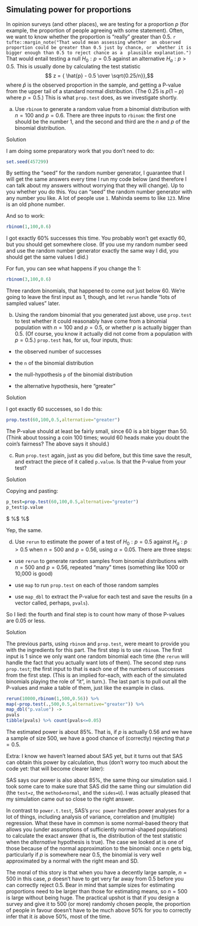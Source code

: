 ##  Simulating power for proportions


 In opinion surveys (and other places), we are testing for a
proportion $p$ (for example, the proportion of people agreeing with
some statement). Often, we want to know whether the proportion is
"really" greater than 0.5.
`r tufte::margin_note("That would mean assessing whether  an observed proportion could be greater than 0.5 just by chance, or  whether it is bigger enough than 0.5 to reject chance as a  plausible explanation.")`  
That would entail testing a null
$H_0: p=0.5$ against an alternative $H_a: p>0.5$. This is usually done
by calculating the test statistic
$$ z = { \hat{p} - 0.5 \over \sqrt{0.25/n}},$$
where $\hat{p}$ is the observed proportion in the sample,
and getting a P-value from the upper tail of a standard normal
distribution. (The 0.25 is $p(1-p)$ where $p=0.5$.) This is what
`prop.test` does, as we investigate shortly.



(a) Use `rbinom` to generate a random value from a
binomial distribution with $n=100$ and $p=0.6$. There are three
inputs to `rbinom`: the first one should be the number 1, and
the second and third are the $n$ and $p$ of the binomial distribution.


Solution


I am doing some preparatory work that you don't need to do:

```r
set.seed(457299)
``` 

By setting the "seed" for the random number generator, I guarantee
that I will get the same answers every time I run my code below (and
therefore I can talk about my answers without worrying that they will
change). Up to you whether you do this. You can "seed" the random
number generator with any number you like. A lot of people use
`1`. Mahinda seems to like `123`. Mine is an old phone
number. 

And so to work:
```r
rbinom(1,100,0.6)
```

I got exactly 60\% successes this time. You probably won't get exactly
60, but you should get somewhere close. (If you use my random number
seed and use the random number generator exactly the same way I did,
you should get the same values I did.)

For fun, you can see what happens if you change the 1:

```r
rbinom(3,100,0.6)
``` 

Three random binomials, that happened to come out just below 60. We're
going to leave the first input as 1, though, and let `rerun`
handle "lots of sampled values" later.
    
 

(b) Using the random binomial that you generated just above, use
`prop.test` to test whether it could reasonably have come
from a binomial population with $n=100$ and $p=0.5$, or whether $p$
is actually bigger than 0.5. (Of course,
you know it actually did not come from a population with $p=0.5$.)
`prop.test` has, for us, four inputs, thus:


* the observed number of successes

* the `n` of the binomial distribution

* the null-hypothesis `p` of the binomial distribution

* the alternative hypothesis, here "greater"



Solution


I got exactly 60 successes, so I do this:
```r
prop.test(60,100,0.5,alternative="greater")
```     

The P-value should at least be fairly small, since 60 is a bit bigger
than 50. (Think about tossing a coin 100 times; would 60 heads make
you doubt the coin's fairness? The above says it should.)
    


(c) Run `prop.test` again, just as you did before, but this
time save the result, and extract the piece of it called
`p.value`. Is that the P-value from your test?


Solution


Copying and pasting:

```r
p_test=prop.test(60,100,0.5,alternative="greater")
p_test$p.value
``` 
$ %$ %$ 

Yep, the same.



(d) Use `rerun` to estimate the power of a test of
$H_0: p=0.5$ against $H_a: p>0.5$ when $n=500$ and $p=0.56$, using
$\alpha=0.05$. There are three steps:


* use `rerun` to generate random samples from binomial
distributions with $n=500$ and $p=0.56$, repeated "many" times
(something like 1000 or 10,000 is good)

* use `map` to run `prop.test` on each of those
random samples

* use `map_dbl` to extract the P-value for each test and
save the results (in a vector called, perhaps, `pvals`).

So I lied: the fourth and final step is to count how many of
those P-values are 0.05 or less.


Solution


The previous parts, using `rbinom` and `prop.test`,
were meant to provide you with the ingredients for this part.
The first step is to use `rbinom`. The first input is 1 since
we only want one random binomial each time (the `rerun` will
handle the fact that you actually want lots of them). The second step
runs `prop.test`; the first input to that is each one of the
numbers of successes from the first step. (This is an implied
for-each, with each of the simulated binomials playing the role of
"it", in turn.). The last part is to pull out all the P-values and
make a table of them, just like the example in class.
```r
rerun(10000,rbinom(1,500,0.56)) %>%
map(~prop.test(.,500,0.5,alternative="greater")) %>%
map_dbl("p.value") -> 
pvals
tibble(pvals) %>% count(pvals<=0.05)
``` 

The estimated power is about 85\%. That is, if $p$ is actually 0.56
and we have a sample of size 500, we have a good chance of (correctly)
rejecting that $p=0.5$. 

Extra: I know we haven't learned about SAS yet, but it turns out that SAS can
obtain this power by calculation, thus (don't worry too much about the
code yet: that will become clearer later):

\begin{Sascode}[store=gicit]
proc power;
onesamplefreq
test=z
method=normal
nullproportion=0.5
proportion=0.56
sides=U
ntotal=500
power=.;
\end{Sascode}

\Listing[store=gicit,fontsize=small]{gicitt}

SAS says our power is also about 85\%, the same thing our simulation
said. I took some care to make sure that SAS did the same thing our
simulation did (the `test=z`, the `method=normal`, and
the `sides=U`). I was actually pleased that my simulation came
out so close to the right answer.

In contrast to `power.t.test`, SAS's `proc power`
handles power analyses for a lot of things, including analysis of
variance, correlation and (multiple) regression. What these have in
common is some normal-based theory that allows you (under assumptions
of sufficiently normal-shaped populations) to calculate the exact
answer (that is, the distribution of the test statistic when the
*alternative* hypothesis is true). The case we looked at is one
of those because of the normal approximation to the binomial: once $n$
gets big, particularly if $p$ is somewhere near 0.5, the binomial is
very well approximated by a normal with the right mean and SD.

The moral of this story is that when you have a decently large sample,
$n=500$ in this case, $p$ doesn't have to get very far away from 0.5
before you can correctly reject 0.5.  Bear in mind that sample sizes
for estimating proportions need to be larger than those for estimating
means, so $n=500$ is large without being huge.  The practical upshot
is that if you design a survey and give it to 500 (or more) randomly
chosen people, the proportion of people in favour doesn't have to be
much above 50\% for you to correctly infer that it *is* above
50\%, most of the time.

    




